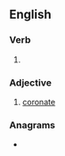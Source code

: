 ==English==

===Verb===
{{head|en|verb form}}

# {{en-past of|coronate}}

===Adjective===
{{en-adj|-}}

# [[coronate]]

===Anagrams===
* {{anagrams|en|cartooned|octaedron}}